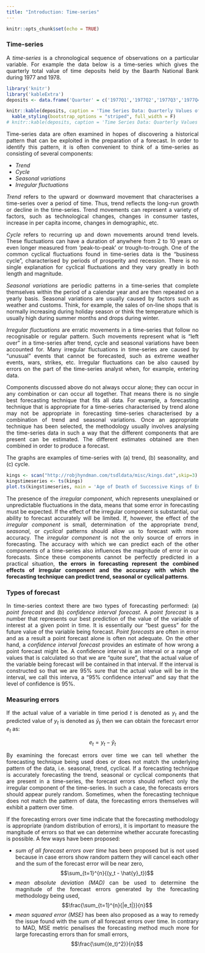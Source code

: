```yaml
---
title: "Introduction: Time-series"
---
```


<style>
body {
text-align: justify}
</style>

```r
knitr::opts_chunk$set(echo = TRUE)
```


### Time-series
A *time-series* is a chronological sequence of observations on a particular variable. For example the data below is a time-series which gives the quarterly total value of time deposits held by the Baarth National Bank during 1977 and 1978.

```r
library('knitr')
library('kableExtra')
deposits <- data.frame('Quarter' = c('1977Q1','1977Q2','1977Q3','1977Q4','1978Q1','1978Q2','1978Q3','1978Q4'), 'Value' = c(35.3, 37.6, 38.1, 39.5, 37.9, 39.9, 40.1, 41.2))

knitr::kable(deposits, caption = 'Time Series Data: Quarterly Values of Time-Deposits') %>%
  kable_styling(bootstrap_options = "striped", full_width = F)
# knitr::kable(deposits, caption = 'Time Series Data: Quarterly Values of Time-Deposits') 
```

Time-series data are often examined in hopes of discovering a historical pattern that can be exploited in the preparation of a forecast. In order to identify this pattern, it is often convenient to think of a time-series as consisting of several components:

* *Trend*
* *Cycle*
* *Seasonal variations*
* *Irregular fluctuations*

*Trend* refers to the upward or downward movement that characterises a time-series over a period of time. Thus, trend reflects the long-run growth or decline in the time-series. Trend movements can represent a variety of factors, such as technological changes, changes in consumer tastes, increase in per capita income, changes in demographic, etc.  

*Cycle* refers to recurring up and down movements around trend levels. These fluctuations can have a duration of anywhere from 2 to 10 years or even longer measured from 'peak-to-peak' or trough-to-trough. One of the common cyclical fluctuations found in time-series data is the "business cycle", characterised by periods of prosperity and recession. There is no single explanation for cyclical fluctuations and they vary greatly in both length and magnitude.  

*Seasonal variations* are periodic patterns in a time-series that complete themselves within the period of a calendar year and are then repeated on a yearly basis. Seasonal variations are usually caused by factors such as weather and customs. Think, for example, the sales of on-line shops that is normally increasing during holiday season or think the temperature which is usually high during summer months and drops during winter.  

*Irregular fluctuations* are erratic movements in a time-series that follow no recognisable or regular pattern. Such movements represent what is "left over" in a time-series after trend, cycle and seasonal variations have been accounted for. Many irregular fluctuations in time-series are caused by "unusual" events that cannot be forecasted, such as extreme weather events, wars, strikes, etc. Irregular fluctuations can be also caused by errors on the part of the time-series analyst when, for example, entering data.  

Components discussed above do not always occur alone; they can occur in any combination or can occur all together. That means there is no single best forecasting technique that fits all data. For example, a forecasting technique that is appropriate for a time-series characterised by trend alone may not be appropriate in forecasting time-series characterised by a combination of trend and seasonal variations. Once an appropriate technique has been selected, the methodology usually involves analysing the time-series data in such a way that the different components that are present can be estimated. The different estimates obtained are then combined in order to produce a forecast. 

The graphs are examples of time-series with (a) trend, (b) seasonality, and (c) cycle. 

```r
kings <- scan("http://robjhyndman.com/tsdldata/misc/kings.dat",skip=3)
kingstimeseries <- ts(kings)
plot.ts(kingstimeseries, main = 'Age of Death of Successive Kings of England', xlab = 'Time', ylab = 'Age')
```

The presence of the *irregular component*, which represents unexplained or unpredictable fluctuations in the data, means that some error in forecasting must be expected. If the effect of the irregular component is substantial, our ability to forecast accurately will be limited. If, however, the effect of the *irregular component* is small, determination of the appropriate *trend*, *seasonal*, or *cyclical* patterns should allow us to forecast with more accuracy. The *irregular component* is not the only source of errors in forecasting. The accuracy with which we can predict each of the other components of a time-series also influences the magnitude of error in our forecasts. Since these components cannot be perfectly predicted in a practical situation, **the errors in forecasting represent the combined effects of irregular component and the accuracy with which the forecasting technique can predict trend, seasonal or cyclical patterns**.  


### Types of forecast
In time-series context there are two types of forecasting performed: (a) *point forecast* and (b) *confidence interval forecast*. A *point forecast* is a number that represents our best prediction of the value of the variable of interest at a given point in time. It is essentially our "best guess" for the future value of the variable being forecast. *Point forecasts* are often in error and as a result a point forecast alone is often not adequate. On the other hand, a *confidence interval forecast* provides an estimate of how wrong a point forecast might be. A confidence interval is an interval or a range of values that is calculated so that we are "quite sure", that the actual value of the variable being forecast will be contained in that interval. If the interval is constructed so that we are 95% sure that the actual value will be in the interval, we call this interva, a "95% confidence interval" and say that the level of confidence is 95%.  


### Measuring errors
If the actual value of a variable in time period *t* is denoted as $y_t$ and the predicted value of $y_t$ is denoted as $\hat{y}_t$ then we can obtain the forecasrt error $e_t$ as:

$$e_t = y_t - \hat{y}_t$$

By examining the forecast errors over time we can tell whether the forecasting technique being used does or does not match the underlying pattern of the data, i.e. seasonal, trend, cyclical. If a forecasting technique is accurately forecasting the trend, seasonal or cyclical components that are present in a time-series, the forecast errors should reflect only the irregular component of the time-series. In such a case, the forecasts errors should appear purely random. Sometimes, when the forecasting technique does not match the pattern of data, the forecasting errors themselves will exhibit a pattern over time. 

If the forecasting errors over time indicate that the forecasting methodology is appropriate (random distribution of errors), it is important to measure the mangitude of errors so that we can determine whether accurate forecasting is possible. A few ways have been proposed:

* *sum of all forecast errors over time* has been proposed but is not used because in case errors show random pattern they will cancel each other and the sum of the forecast error will be near zero, $$\sum_{t=1}^{n}{(y_t - \hat{y}_t})$$ 
* *mean absolute deviation (MAD)* can be used to determine the magnitude of the forecast errors generated by the forecasting methodology being used, $$\frac{\sum_{t=1}^{n}{|e_t|}}{n}$$ 
* *mean squared error (MSE)* has been also proposed as a way to remedy the issue found with the sum of all forecast errors over time. In contrary to MAD, MSE metric penalises the forecasting method much more for large forecasting errors than for small errors, $$\frac{\sum{(e_t)^2}}{n}$$  
